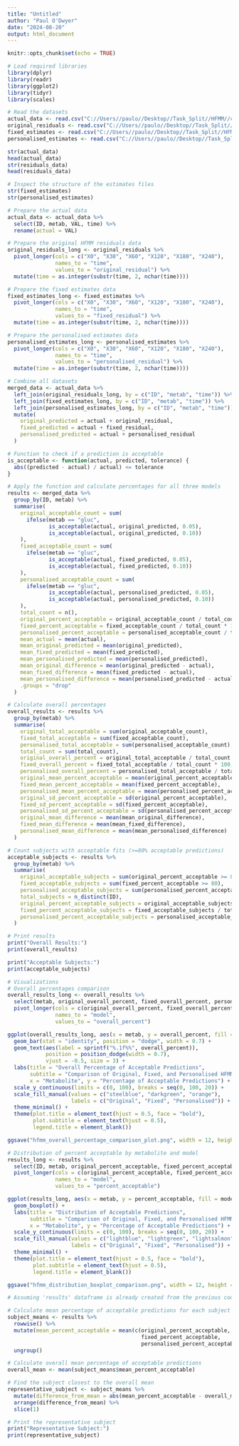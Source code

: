 ---
title: "Untitled"
author: "Paul O'Dwyer"
date: "2024-08-20"
output: html_document
---

```{r setup, include=FALSE}
knitr::opts_chunk$set(echo = TRUE)
```

```{r}
# Load required libraries
library(dplyr)
library(readr)
library(ggplot2)
library(tidyr)
library(scales)
```

```{r}
# Read the datasets
actual_data <- read.csv("C://Users//paulo//Desktop//Task_Split//HFMM//clean_mmt_glucose_and_insulin_data.csv")
original_residuals <- read.csv("C://Users//paulo//Desktop//Task_Split//HFMM//HFMMresiduals.csv")
fixed_estimates <- read.csv("C://Users//paulo//Desktop//Task_Split//HFMM_k6_fixed//HFMM_k6_residuals.csv")
personalised_estimates <- read.csv("C://Users//paulo//Desktop//Task_Split//HFMM_k6_fixed//Personalisedk6_HFMM//HFMM_personalised_k6_OGTTresiduals.csv")

str(actual_data)
head(actual_data)
str(residuals_data)
head(residuals_data)

# Inspect the structure of the estimates files
str(fixed_estimates)
str(personalised_estimates)
```

```{r}
# Prepare the actual data
actual_data <- actual_data %>%
  select(ID, metab, VAL, time) %>%
  rename(actual = VAL)

# Prepare the original HFMM residuals data
original_residuals_long <- original_residuals %>%
  pivot_longer(cols = c("X0", "X30", "X60", "X120", "X180", "X240"), 
               names_to = "time", 
               values_to = "original_residual") %>%
  mutate(time = as.integer(substr(time, 2, nchar(time))))

# Prepare the fixed estimates data
fixed_estimates_long <- fixed_estimates %>%
  pivot_longer(cols = c("X0", "X30", "X60", "X120", "X180", "X240"), 
               names_to = "time", 
               values_to = "fixed_residual") %>%
  mutate(time = as.integer(substr(time, 2, nchar(time))))

# Prepare the personalised estimates data
personalised_estimates_long <- personalised_estimates %>%
  pivot_longer(cols = c("X0", "X30", "X60", "X120", "X180", "X240"), 
               names_to = "time", 
               values_to = "personalised_residual") %>%
  mutate(time = as.integer(substr(time, 2, nchar(time))))

# Combine all datasets
merged_data <- actual_data %>%
  left_join(original_residuals_long, by = c("ID", "metab", "time")) %>%
  left_join(fixed_estimates_long, by = c("ID", "metab", "time")) %>%
  left_join(personalised_estimates_long, by = c("ID", "metab", "time")) %>%
  mutate(
    original_predicted = actual + original_residual,
    fixed_predicted = actual + fixed_residual,
    personalised_predicted = actual + personalised_residual
  )
```

```{r}
# Function to check if a prediction is acceptable
is_acceptable <- function(actual, predicted, tolerance) {
  abs((predicted - actual) / actual) <= tolerance
}

# Apply the function and calculate percentages for all three models
results <- merged_data %>%
  group_by(ID, metab) %>%
  summarise(
    original_acceptable_count = sum(
      ifelse(metab == "gluc", 
             is_acceptable(actual, original_predicted, 0.05),
             is_acceptable(actual, original_predicted, 0.10))
    ),
    fixed_acceptable_count = sum(
      ifelse(metab == "gluc", 
             is_acceptable(actual, fixed_predicted, 0.05),
             is_acceptable(actual, fixed_predicted, 0.10))
    ),
    personalised_acceptable_count = sum(
      ifelse(metab == "gluc", 
             is_acceptable(actual, personalised_predicted, 0.05),
             is_acceptable(actual, personalised_predicted, 0.10))
    ),
    total_count = n(),
    original_percent_acceptable = original_acceptable_count / total_count * 100,
    fixed_percent_acceptable = fixed_acceptable_count / total_count * 100,
    personalised_percent_acceptable = personalised_acceptable_count / total_count * 100,
    mean_actual = mean(actual),
    mean_original_predicted = mean(original_predicted),
    mean_fixed_predicted = mean(fixed_predicted),
    mean_personalised_predicted = mean(personalised_predicted),
    mean_original_difference = mean(original_predicted - actual),
    mean_fixed_difference = mean(fixed_predicted - actual),
    mean_personalised_difference = mean(personalised_predicted - actual),
    .groups = "drop"
  )
```

```{r}
# Calculate overall percentages
overall_results <- results %>%
  group_by(metab) %>%
  summarise(
    original_total_acceptable = sum(original_acceptable_count),
    fixed_total_acceptable = sum(fixed_acceptable_count),
    personalised_total_acceptable = sum(personalised_acceptable_count),
    total_count = sum(total_count),
    original_overall_percent = original_total_acceptable / total_count * 100,
    fixed_overall_percent = fixed_total_acceptable / total_count * 100,
    personalised_overall_percent = personalised_total_acceptable / total_count * 100,
    original_mean_percent_acceptable = mean(original_percent_acceptable),
    fixed_mean_percent_acceptable = mean(fixed_percent_acceptable),
    personalised_mean_percent_acceptable = mean(personalised_percent_acceptable),
    original_sd_percent_acceptable = sd(original_percent_acceptable),
    fixed_sd_percent_acceptable = sd(fixed_percent_acceptable),
    personalised_sd_percent_acceptable = sd(personalised_percent_acceptable),
    original_mean_difference = mean(mean_original_difference),
    fixed_mean_difference = mean(mean_fixed_difference),
    personalised_mean_difference = mean(mean_personalised_difference)
  )
```

```{r}
# Count subjects with acceptable fits (>=80% acceptable predictions)
acceptable_subjects <- results %>%
  group_by(metab) %>%
  summarise(
    original_acceptable_subjects = sum(original_percent_acceptable >= 80),
    fixed_acceptable_subjects = sum(fixed_percent_acceptable >= 80),
    personalised_acceptable_subjects = sum(personalised_percent_acceptable >= 80),
    total_subjects = n_distinct(ID),
    original_percent_acceptable_subjects = original_acceptable_subjects / total_subjects * 100,
    fixed_percent_acceptable_subjects = fixed_acceptable_subjects / total_subjects * 100,
    personalised_percent_acceptable_subjects = personalised_acceptable_subjects / total_subjects * 100
  )
```

```{r}
# Print results
print("Overall Results:")
print(overall_results)
```

```{r}
print("Acceptable Subjects:")
print(acceptable_subjects)
```

```{r}
# Visualizations
# Overall percentages comparison
overall_results_long <- overall_results %>%
  select(metab, original_overall_percent, fixed_overall_percent, personalised_overall_percent) %>%
  pivot_longer(cols = c(original_overall_percent, fixed_overall_percent, personalised_overall_percent),
               names_to = "model", 
               values_to = "overall_percent")

ggplot(overall_results_long, aes(x = metab, y = overall_percent, fill = model)) +
  geom_bar(stat = "identity", position = "dodge", width = 0.7) +
  geom_text(aes(label = sprintf("%.1f%%", overall_percent)), 
            position = position_dodge(width = 0.7), 
            vjust = -0.5, size = 3) +
  labs(title = "Overall Percentage of Acceptable Predictions",
       subtitle = "Comparison of Original, Fixed, and Personalised HFMM Models",
       x = "Metabolite", y = "Percentage of Acceptable Predictions") +
  scale_y_continuous(limits = c(0, 100), breaks = seq(0, 100, 20)) +
  scale_fill_manual(values = c("steelblue", "darkgreen", "orange"),
                    labels = c("Original", "Fixed", "Personalised")) +
  theme_minimal() +
  theme(plot.title = element_text(hjust = 0.5, face = "bold"),
        plot.subtitle = element_text(hjust = 0.5),
        legend.title = element_blank())

ggsave("hfmm_overall_percentage_comparison_plot.png", width = 12, height = 6, dpi = 300)
```

```{r}
# Distribution of percent acceptable by metabolite and model
results_long <- results %>%
  select(ID, metab, original_percent_acceptable, fixed_percent_acceptable, personalised_percent_acceptable) %>%
  pivot_longer(cols = c(original_percent_acceptable, fixed_percent_acceptable, personalised_percent_acceptable),
               names_to = "model", 
               values_to = "percent_acceptable")

ggplot(results_long, aes(x = metab, y = percent_acceptable, fill = model)) +
  geom_boxplot() +
  labs(title = "Distribution of Acceptable Predictions",
       subtitle = "Comparison of Original, Fixed, and Personalised HFMM Models",
       x = "Metabolite", y = "Percentage of Acceptable Predictions") +
  scale_y_continuous(limits = c(0, 100), breaks = seq(0, 100, 20)) +
  scale_fill_manual(values = c("lightblue", "lightgreen", "lightsalmon"),
                    labels = c("Original", "Fixed", "Personalised")) +
  theme_minimal() +
  theme(plot.title = element_text(hjust = 0.5, face = "bold"),
        plot.subtitle = element_text(hjust = 0.5),
        legend.title = element_blank())

ggsave("hfmm_distribution_boxplot_comparison.png", width = 12, height = 6, dpi = 300)
```
```{r}
# Assuming 'results' dataframe is already created from the previous code

# Calculate mean percentage of acceptable predictions for each subject across all models
subject_means <- results %>%
  rowwise() %>%
  mutate(mean_percent_acceptable = mean(c(original_percent_acceptable, 
                                          fixed_percent_acceptable, 
                                          personalised_percent_acceptable))) %>%
  ungroup()

# Calculate overall mean percentage of acceptable predictions
overall_mean <- mean(subject_means$mean_percent_acceptable)

# Find the subject closest to the overall mean
representative_subject <- subject_means %>%
  mutate(difference_from_mean = abs(mean_percent_acceptable - overall_mean)) %>%
  arrange(difference_from_mean) %>%
  slice(1)

# Print the representative subject
print("Representative Subject:")
print(representative_subject)
```

